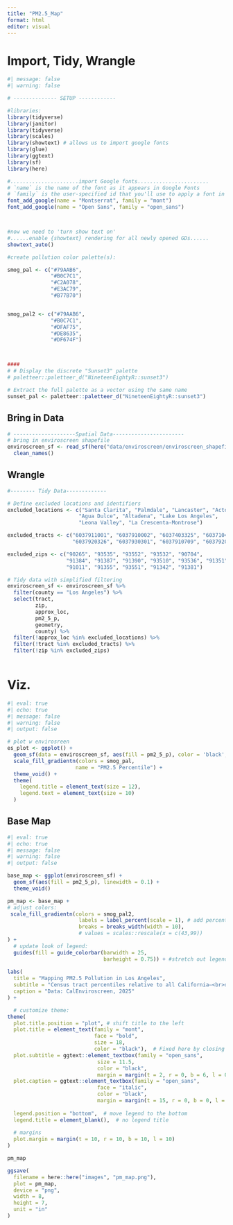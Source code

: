 ```yaml
---
title: "PM2.5_Map"
format: html
editor: visual
---
```


# Import, Tidy, Wrangle

```r
#| message: false
#| warning: false

# -------------- SETUP ------------

#libraries: 
library(tidyverse)  
library(janitor)     
library(tidyverse)
library(scales)
library(showtext) # allows us to import google fonts 
library(glue)
library(ggtext)
library(sf)
library(here)

#......................import Google fonts.......................
# `name` is the name of the font as it appears in Google Fonts
# `family` is the user-specified id that you'll use to apply a font in your ggpplot
font_add_google(name = "Montserrat", family = "mont")
font_add_google(name = "Open Sans", family = "open_sans")



#now we need to 'turn show text on'
#......enable {showtext} rendering for all newly opened GDs......
showtext_auto()

```

```r
#create pollution color palette(s): 

smog_pal <- c("#79AAB6", 
              "#B0C7C1", 
              "#C2A078", 
              "#E3AC79", 
              "#B77B70")


smog_pal2 <- c("#79AAB6", 
              "#B0C7C1", 
              "#DFAF75", 
              "#DE8635",
              "#DF674F")



####
# # Display the discrete "Sunset3" palette
# paletteer::paletteer_d("NineteenEightyR::sunset3")

# Extract the full palette as a vector using the same name
sunset_pal <- paletteer::paletteer_d("NineteenEightyR::sunset3")

```

## Bring in Data

```r
# --------------------Spatial Data-----------------------
# bring in enviroscreen shapefile
enviroscreen_sf <- read_sf(here("data/enviroscreen/enviroscreen_shapefiles/CES4_final_shapefile.shp")) %>% 
  clean_names() 
```


## Wrangle

```r
#-------- Tidy Data-------------

# Define excluded locations and identifiers
excluded_locations <- c("Santa Clarita", "Palmdale", "Lancaster", "Acton", 
                       "Agua Dulce", "Altadena", "Lake Los Angeles",
                       "Leona Valley", "La Crescenta-Montrose")

excluded_tracts <- c("6037911001", "6037910002", "6037403325", "6037104124",
                     "6037920326", "6037930301", "6037910709", "6037920303")

excluded_zips <- c("90265", "93535", "93552", "93532", "90704",
                   "91384", "91387", "91390", "93510", "93536", "91351",
                   "91011", "91355", "93551", "91342", "91381")

# Tidy data with simplified filtering
enviroscreen_sf <- enviroscreen_sf %>% 
  filter(county == "Los Angeles") %>% 
  select(tract, 
         zip,
         approx_loc,
         pm2_5_p,
         geometry,  
         county) %>% 
  filter(!approx_loc %in% excluded_locations) %>%
  filter(!tract %in% excluded_tracts) %>%
  filter(!zip %in% excluded_zips)
  
```

# Viz.

```r
#| eval: true
#| echo: true
#| message: false
#| warning: false
#| output: false

# plot w envirosreen
es_plot <- ggplot() +
  geom_sf(data = enviroscreen_sf, aes(fill = pm2_5_p), color = 'black', size = 0.1) +
  scale_fill_gradientn(colors = smog_pal,
                      name = "PM2.5 Percentile") +
  theme_void() +
  theme(
    legend.title = element_text(size = 12),
    legend.text = element_text(size = 10)
  )

```

## Base Map

```r
#| eval: true
#| echo: true
#| message: false
#| warning: false
#| output: false

base_map <- ggplot(enviroscreen_sf) +
  geom_sf(aes(fill = pm2_5_p), linewidth = 0.1) +
  theme_void()
```

```r
pm_map <- base_map +
# adjust colors:
 scale_fill_gradientn(colors = smog_pal2,
                       labels = label_percent(scale = 1), # add percentage sign to each of our values
                       breaks = breaks_width(width = 10),
                       # values = scales::rescale(x = c(43,99)) 
) + 
  # update look of legend: 
  guides(fill = guide_colorbar(barwidth = 25, 
                               barheight = 0.75)) + #stretch out legend
  
labs(
  title = "Mapping PM2.5 Pollution in Los Angeles",
  subtitle = "Census tract percentiles relative to all California—<br>darker shades indicate higher pollution",
  caption = "Data: CalEnviroscreen, 2025"
) +

  # customize theme: 
theme(
  plot.title.position = "plot", # shift title to the left
  plot.title = element_text(family = "mont",
                            face = "bold",
                            size = 18,
                            color = "black"),  # Fixed here by closing the parenthesis
  plot.subtitle = ggtext::element_textbox(family = "open_sans",
                             size = 11.5,
                             color = "black",
                             margin = margin(t = 2, r = 0, b = 6, l = 0)),  # move in clockwise to top, right, bottom, left
  plot.caption = ggtext::element_textbox(family = "open_sans",
                             face = "italic",
                             color = "black",
                             margin = margin(t = 15, r = 0, b = 0, l = 0)),
  
  legend.position = "bottom",  # move legend to the bottom
  legend.title = element_blank(),  # no legend title
  
  # margins
  plot.margin = margin(t = 10, r = 10, b = 10, l = 10)
)

pm_map
```

```r
ggsave(
  filename = here::here("images", "pm_map.png"),
  plot = pm_map,
  device = "png",
  width = 8, 
  height = 7,
  unit = "in"
)
```
